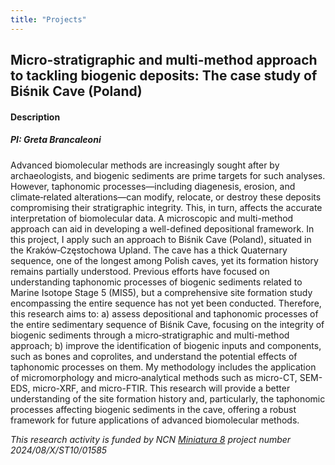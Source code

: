 ```yaml
---
title: "Projects"
---
```


## Micro-stratigraphic and multi-method approach to tackling biogenic deposits: The case study of Biśnik Cave (Poland)

#### Description

##### PI: Greta Brancaleoni

Advanced biomolecular methods are increasingly sought after by archaeologists, and biogenic sediments are prime targets for such analyses. However, taphonomic processes—including diagenesis, erosion, and climate‑related alterations—can modify, relocate, or destroy these deposits compromising their stratigraphic integrity. This, in turn, affects the accurate interpretation of biomolecular data. A microscopic and multi-method approach can aid in developing a well-defined depositional framework. In this project, I apply such an approach to Biśnik Cave (Poland), situated in the Kraków‑Częstochowa Upland. The cave has a thick Quaternary sequence, one of the longest among Polish caves, yet its formation history remains partially understood. Previous efforts have focused on understanding taphonomic processes of biogenic sediments related to Marine Isotope Stage 5 (MIS5), but a comprehensive site formation study encompassing the entire sequence has not yet been conducted. Therefore, this research aims to: a) assess depositional and taphonomic processes of the entire sedimentary sequence of Biśnik Cave, focusing on the integrity of biogenic sediments through a micro‑stratigraphic and multi-method approach; b) improve the identification of biogenic inputs and components, such as bones and coprolites, and understand the potential effects of taphonomic processes on them. My methodology includes the application of micromorphology and micro‑analytical methods such as micro-CT, SEM-EDS, micro-XRF, and micro-FTIR. This research will provide a better understanding of the site formation history and, particularly, the taphonomic processes affecting biogenic sediments in the cave, offering a robust framework for future applications of advanced biomolecular methods.

*This research activity is funded by NCN [Miniatura 8](https://www.ncn.gov.pl/ogloszenia/konkursy/miniatura8) project number 2024/08/X/ST10/01585*
